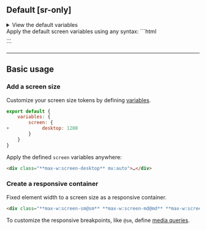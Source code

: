 ## Default [sr-only]
<Reference />
<details>
    <summary>View the default variables</summary>
    <div>
        <Code lang="js" beautify>
            {`export default { variables: { screen: ${JSON.stringify(require('@master/css').variables.screen)}} }`}
        </Code>
    </div>
</details>
Apply the default screen variables using any syntax:
```html
<div class="**w:screen-sm** **max-w:screen-lg**">…</div>
```

---

## Basic usage
### Add a screen size
Customize your screen size tokens by defining [variables](/docs/variables).
```js name=master.css.js
export default {
    variables: {
        screen: {
+            desktop: 1280
        }
    }
}
```
Apply the defined `screen` variables anywhere:
```html
<div class="**max-w:screen-desktop** mx:auto">…</div>
```

### Create a responsive container
Fixed element width to a screen size as a responsive container.
```html
<div class="**max-w:screen-sm@sm** **max-w:screen-md@md** **max-w:screen-lg@lg** …">…</div>
```
To customize the responsive breakpoints, like `@sm`, define [media queries](/docs/queries).